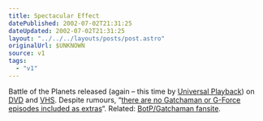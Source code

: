```yaml
---
title: Spectacular Effect
datePublished: 2002-07-02T21:31:25
dateUpdated: 2002-07-02T21:31:25
layout: "../../../layouts/posts/post.astro"
originalUrl: $UNKNOWN
source: v1
tags:
  - "v1"
---
```


Battle of the Planets released (again &#8211; this time by [Universal Playback][1]) on [DVD][2] and [VHS][3]. Despite rumours, &#8220;[there are no Gatchaman or G-Force episodes included as extras][4]&#8220;. Related: [BotP/Gatchaman fansite][5].

[1]: http://www.universal-playback.co.uk/series/botp%5Fexp.htm "Battle of the Planets info at Universal Playback"
[2]: http://www.amazon.co.uk/exec/obidos/ASIN/B000063VA3/ohsky "Battle of the Planets DVD at amazon.co.uk"
[3]: http://www.amazon.co.uk/exec/obidos/ASIN/B000063VA2/ohsky "Battle of the Planets VHS at amazon.co.uk"
[4]: http://www.akdreamer.com/botp/galaxy_security.html "Battle of the Planets release information at BotP Universe"
[5]: http://www.akdreamer.com/botp/ "Battle of the Planets Universe"
